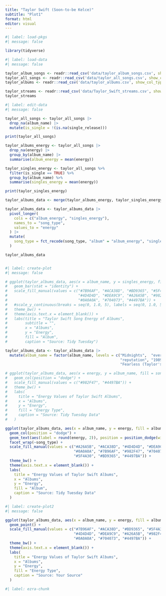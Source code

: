 ```yaml
---
title: "Taylor Swift (Soon-to-be Kelce)"
subtitle: "Plot1"
format: html
editor: visual
---
```


```r
#| label: load-pkgs
#| message: false

library(tidyverse)
```

```r
#| label: load-data
#| message: false

taylor_album_songs <- readr::read_csv('data/taylor_album_songs.csv', show_col_types = FALSE)
taylor_all_songs <- readr::read_csv('data/taylor_all_songs.csv', show_col_types = FALSE)
taylor_albums <- readr::read_csv('data/taylor_albums.csv', show_col_types = FALSE)

taylor_streams <- readr::read_csv('data/Taylor_Swift_streams.csv', show_col_types = FALSE)
taylor_streams
```

```r
#| label: edit-data
#| message: false

taylor_all_songs <- taylor_all_songs |>
  drop_na(album_name) |>
  mutate(is_single = !(is.na(single_release)))

print(taylor_all_songs)

taylor_albums_energy <- taylor_all_songs |>
  drop_na(energy) |>
  group_by(album_name) |>
  summarise(album_energy = mean(energy))

taylor_singles_energy <- taylor_all_songs %>%
  filter(is_single == TRUE) %>%
  group_by(album_name) %>%
  summarise(singles_energy = mean(energy))

print(taylor_singles_energy)

taylor_albums_data <- merge(taylor_albums_energy, taylor_singles_energy)

taylor_albums_data <- taylor_albums_data |>
  pivot_longer(
    cols = c("album_energy", "singles_energy"),
    names_to = "song_type",
    values_to = "energy"
  ) |>
  mutate(
    song_type = fct_recode(song_type, "album" = "album_energy", "single" = "singles_energy")
  )

taylor_albums_data



```

```r
#| label: create-plot
#| message: false

# ggplot(taylor_albums_data, aes(x = album_name, y = singles_energy, fill = album_name)) +
#   geom_bar(stat = "identity") +
#   scale_fill_manual(values = c("#7B96AF", "#ACA38D", "#BD9365", "#5F4A30", 
#                                "#4D4D4D", "#DEA9C9", "#A26A5B", "#982F47", 
#                                "#0A0A0A", "#704073", "#4497BA")) +
#   #scale_y_continuous(breaks = seq(0, 1.0, 5), labels = seq(0, 1.0, 5)) + 
#   theme_bw() +
#   theme(axis.text.x = element_blank()) +
#   labs(title = "Taylor Swift Song Energy of Albums",
#        subtitle = "",
#        x = "Albums",
#        y = "Energy",
#        fill = "Album",
#        caption = "Source: Tidy Tuesday")

taylor_albums_data <- taylor_albums_data |>
  mutate(album_name = factor(album_name, levels = c("Midnights",  "evermore", "folklore", "Lover",
                                                    "reputation", "1989", "Red", "Speak Now",
                                                    "Fearless (Taylor's Version)", "Fearless", "Taylor Swift")))

# ggplot(taylor_albums_data, aes(x = energy, y = album_name, fill = song_type)) +
#   geom_col(position = "dodge") +
#   scale_fill_manual(values = c("#982F47", "#4497BA")) +
#   theme_bw() +
#   labs(
#     title = "Energy Values of Taylor Swift Albums",
#     x = "Albums",
#     y = "Energy",
#     fill = "Energy Type",
#     caption = "Source: Tidy Tuesday Data"
#   )

ggplot(taylor_albums_data, aes(x = album_name, y = energy, fill = album_name)) +
  geom_col(position = "dodge") +
  geom_text(aes(label = round(energy, 2)), position = position_dodge(width = 0.9), vjust = -0.5, size = 2) +
  facet_wrap(~song_type) +
  scale_fill_manual(values = c("#A26A5B", "#ACA38D", "#4D4D4D", "#DEA9C9", 
                               "#0A0A0A", "#7B96AF", "#982F47", "#704073", 
                               "#5F4A30", "#BD9365", "#4497BA")) +
  theme_bw() +
  theme(axis.text.x = element_blank()) +
  labs(
    title = "Energy Values of Taylor Swift Albums",
    x = "Albums",
    y = "Energy",
    fill = "Album",
    caption = "Source: Tidy Tuesday Data"
  )
```

```r
#| label: create-plot2
#| message: false

ggplot(taylor_albums_data, aes(x = album_name, y = energy, fill = album_name)) +
  geom_point() +
  scale_fill_manual(values = c("#7B96AF", "#ACA38D", "#BD9365", "#5F4A30", 
                               "#4D4D4D", "#DEA9C9", "#A26A5B", "#982F47", 
                               "#0A0A0A", "#704073", "#4497BA")) +
  theme_bw() +
  theme(axis.text.x = element_blank()) +
  labs(
    title = "Energy Values of Taylor Swift Albums",
    x = "Albums",
    y = "Energy",
    fill = "Energy Type",
    caption = "Source: Your Source"
  )
```

```r
#| label: ezra-chunk


```
